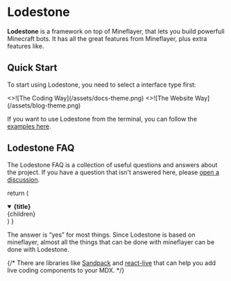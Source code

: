 # Lodestone

**Lodestone** is a framework on top of Mineflayer, that lets you build powerfull Minecraft bots.
It has all the great features from Mineflayer, plus extra features like.
## Quick Start


To start using Lodestone, you need to select a interface type first:

<Cards num={2}>
  <Cards.Card
    image
    arrow
    title="The Coding Way"
    href="/docs/lodestone/start"
  >
    <>![The Coding Way](/assets/docs-theme.png)</>
  </Cards.Card>
  <Cards.Card image arrow title="The Website Way" href="/docs/blog-theme/start">
    <>![The Website Way](/assets/blog-theme.png)</>
  </Cards.Card>
</Cards>

If you want to use Lodestone from the terminal, you can follow
the [examples here](/docs/custom-theme).

## Lodestone FAQ

The Lodestone FAQ is a collection of useful questions and answers about the
project. If you have a question that isn't answered here, please
[open a discussion](https://github.com/shuding/Lodestone/discussions).

  return (
    <details
      open
      className="last-of-type:mb-0 rounded-lg bg-neutral-50 dark:bg-neutral-800 p-2 mt-4"
    >
      <summary>
        <strong className="text-lg">{title}</strong>
      </summary>
      <div className="nx-p-2">{children}</div>
    </details>
  )
}

<FAQBox title="Can I use X with Lodestone?">
  The answer is “yes” for most things. Since Lodestone is based on mineflayer, almost all the things
  that can be done with mineflayer can be done with Lodestone.
</FAQBox>

{/* <FAQBox title="How can I add a live coding component in Lodestone?">
  There are libraries like [Sandpack](https://sandpack.codesandbox.io) and
  [react-live](https://github.com/FormidableLabs/react-live) that can help you
  add live coding components to your MDX.
</FAQBox> */}
